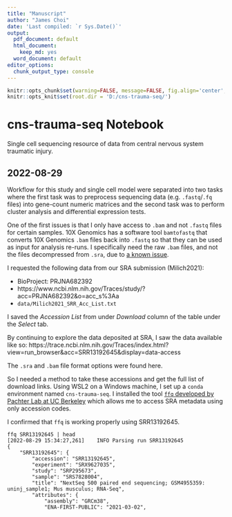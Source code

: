```yaml
---
title: "Manuscript"
author: "James Choi"
date: 'Last compiled: `r Sys.Date()`'
output:
  pdf_document: default
  html_document:
    keep_md: yes
  word_document: default
editor_options:
  chunk_output_type: console
---
```


```r
knitr::opts_chunk$set(warning=FALSE, message=FALSE, fig.align='center', tidy.opts=list(width.cutoff=80), tidy=TRUE, results = 'hold')
knitr::opts_knit$set(root.dir = 'D:/cns-trauma-seq/')
```


# cns-trauma-seq Notebook

Single cell sequencing resource of data from central nervous system traumatic injury.


## 2022-08-29

Workflow for this study and single cell model were separated into two tasks where the first task was to preprocess sequencing data (e.g. `.fastq`/`.fq` files) into gene-count numeric matrices and the second task was to perform cluster analysis and differential expression tests. 

One of the first issues is that I only have access to `.bam` and not `.fastq` files for certain samples. 10X Genomics has a software tool `bamtofastq` that converts 10X Genomics `.bam` files back into `.fastq` so that they can be used as input for analysis re-runs. I specifically need the raw `.bam` files, and not the files decompressed from `.sra`, due to [a known issue](https://support.10xgenomics.com/docs/bamtofastq#issues).

I requested the following data from our SRA submission (Milich2021):

  * BioProject: PRJNA682392
  * https://www.ncbi.nlm.nih.gov/Traces/study/?acc=PRJNA682392&o=acc_s%3Aa
  * `data/Milich2021_SRR_Acc_List.txt`

I saved the *Accession List* from under *Download* column of the table under the *Select* tab.

By continuing to explore the data deposited at SRA, I saw the data available like so: https://trace.ncbi.nlm.nih.gov/Traces/index.html?view=run_browser&acc=SRR13192645&display=data-access

The `.sra` and `.bam` file format options were found here.

So I needed a method to take these accessions and get the full list of download links. Using WSL2 on a Windows machine, I set up a `conda` environment named `cns-trauma-seq`. I installed the tool [`ffq` developed by Pachter Lab at UC Berkeley](https://github.com/pachterlab/ffq) which allows me to access SRA metadata using only accession codes. 

I confirmed that `ffq` is working properly using SRR13192645.

```{}
ffq SRR13192645 | head
[2022-08-29 15:34:27,261]    INFO Parsing run SRR13192645
{
    "SRR13192645": {
        "accession": "SRR13192645",
        "experiment": "SRX9627035",
        "study": "SRP295673",
        "sample": "SRS7828004",
        "title": "NextSeq 500 paired end sequencing; GSM4955359: uninj_sample1; Mus musculus; RNA-Seq",
        "attributes": {
            "assembly": "GRCm38",
            "ENA-FIRST-PUBLIC": "2021-03-02",
```